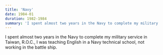 ```yaml
---
title: 'Navy'
date: 1984-01
duration: 1982-1984
summary: 'I spent almost two years in the Navy to complete my military service in Taiwan, R.O.C.'
---
```


I spent almost two years in the Navy to complete my military service in Taiwan, R.O.C., I was teaching English in a Navy technical school, not working in the battle ship.

